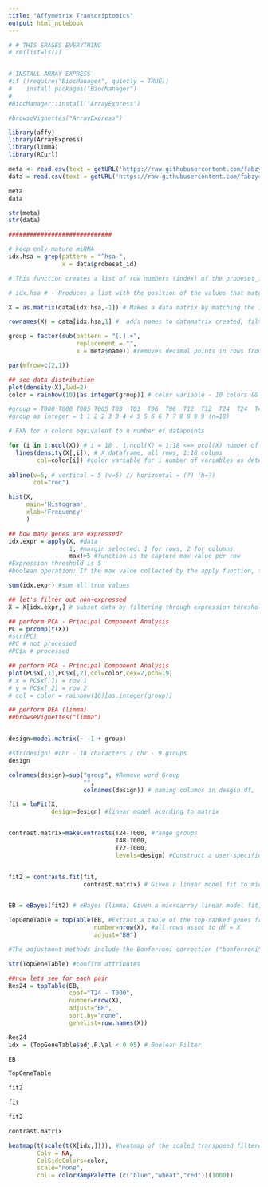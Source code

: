 ```yaml
---
title: "Affymetrix Transcriptomics"
output: html_notebook
---
```


```r
# # THIS ERASES EVERYTHING
# rm(list=ls())


# INSTALL ARRAY EXPRESS 
#if (!require("BiocManager", quietly = TRUE))
#    install.packages("BiocManager")
#
#BiocManager::install("ArrayExpress")

#browseVignettes("ArrayExpress")
```


```r
library(affy)
library(ArrayExpress)
library(limma)
library(RCurl)
```


```r
meta <- read.csv(text = getURL('https://raw.githubusercontent.com/fabzy4L/RStudioDataAnalysis/Main/TRANSCRIPTOMICS/Affymetrix_miRNA2.txt'), sep = "\t", stringsAsFactors = TRUE)
data = read.csv(text = getURL('https://raw.githubusercontent.com/fabzy4L/RStudioDataAnalysis/Main/TRANSCRIPTOMICS/rma-sketch.summary.txt'), sep = "\t")
```


```r
meta
data
```


```r
str(meta)
str(data)
```




```r
#############################

# keep only mature miRNA
idx.hsa = grep(pattern = "^hsa-", 
               x = data$probeset_id) 

# This function creates a list of row numbers (index) of the probeset_id datapoints that match pattern = '^hsa- (Homo Sapiens) to create a subset.

# idx.hsa # - Produces a list with the position of the values that matched probeset_id 

X = as.matrix(data[idx.hsa,-1]) # Makes a data matrix by matching the index to the original dataframe to retrieve subset of rows minus probeset_id col

rownames(X) = data[idx.hsa,1] #  adds names to datamatrix created, filterd under the same criterion to match

group = factor(sub(pattern = "[.].+",
                   replacement = "",
                   x = meta$name)) #removes decimal points in rows from name column in meta dataframe, so we can assign these names to the colums later
```


```r
par(mfrow=c(2,1))

## see data distribution
plot(density(X),lwd=2)
color = rainbow(10)[as.integer(group)] # color variable - 10 colors && 

#group = T000 T000 T005 T005 T03  T03  T06  T06  T12  T12  T24  T24  T48  T48  T72  T72  T96  T96 (n=18)
#group as integer = 1 1 2 2 3 3 4 4 5 5 6 6 7 7 8 8 9 9 (n=18)

# FXN for n colors equivalent to n number of datapoints

for (i in 1:ncol(X)) # i = 18 , 1:ncol(X) = 1:18 <=> ncol(X) number of columns, thus 1:ncol(X) is 1:18
  lines(density(X[,i]), # X dataframe, all rows, 1:18 colums
        col=color[i]) #color variable for i number of variables as determined by 1
  
abline(v=5, # vertical = 5 (v=5) // horizontal = (?) (h=?)
       col="red") 

hist(X, 
     main='Histogram', 
     xlab='Frequency'
     )
```


```r

## how many genes are expressed?
idx.expr = apply(X, #data
                 1, #margin selected: 1 for rows, 2 for columns
                 max)>5 #function is to capture max value per row
#Expression threshold is 5
#boolean operation: If the max value collected by the apply function, from each individual row is greater than 5, then this operation is true

sum(idx.expr) #sum all true values

```


```r
## let's filter out non-expressed
X = X[idx.expr,] # subset data by filtering through expression threshold criteria

## perform PCA - Principal Component Analysis
PC = prcomp(t(X))
#str(PC)
#PC # not processed
#PC$x # processed 
```

```r
## perform PCA - Principal Component Analysis
plot(PC$x[,1],PC$x[,2],col=color,cex=2,pch=19)
# x = PC$x[,1] = row 1
# y = PC$x[,2] = row 2
# col = color = rainbow(10)[as.integer(group)]
```


```r
## perform DEA (limma)
##browseVignettes("limma")


design=model.matrix(~ -1 + group)

#str(design) #chr - 18 characters / chr - 9 groups
design
```



```r
colnames(design)=sub("group", #Remove word Group
                     "",
                     colnames(design)) # naming columns in desgin df,

fit = lmFit(X,
            design=design) #linear model acording to matrix


contrast.matrix=makeContrasts(T24-T000, #range groups
                              T48-T000, 
                              T72-T000, 
                              levels=design) #Construct a user-specified contrast matrix. ####   make.contrasts(contr, how.many = ncol(contr))


fit2 = contrasts.fit(fit,
                     contrast.matrix) # Given a linear model fit to microarray data, compute estimated coefficients and standard errors for a given set of contrasts.


EB = eBayes(fit2) # eBayes (limma) Given a microarray linear model fit, compute moderated t-statistics, moderated F-statistic, and log-odds of differential expression by empirical Bayes moderation of the standard errors towards a common value.

TopGeneTable = topTable(EB, #Extract a table of the top-ranked genes from a linear model fit.
                        number=nrow(X), #all rows assoc to df = X
                        adjust="BH")

#The adjustment methods include the Bonferroni correction ("bonferroni") in which the p-values are multiplied by the number of comparisons. Less conservative corrections are also included by Holm (1979) ("holm"), Hochberg (1988) ("hochberg"), Hommel (1988) ("hommel"), Benjamini & Hochberg (1995) ("BH" or its alias "fdr"), and Benjamini & Yekutieli (2001) ("BY"), respectively. A pass-through option ("none") is also included. The set of methods are contained in the p.adjust.methods vector for the benefit of methods that need to have the method as an option and pass it on to p.adjust.

str(TopGeneTable) #confirm attributes

##now lets see for each pair
Res24 = topTable(EB,
                 coef="T24 - T000",
                 number=nrow(X),
                 adjust="BH",
                 sort.by="none",
                 genelist=row.names(X))

Res24
idx = (TopGeneTable$adj.P.Val < 0.05) # Boolean Filter
```


```r
EB
```


```r
TopGeneTable
```


```r
fit2
```


```r
fit

fit2

contrast.matrix
```

```r
heatmap(t(scale(t(X[idx,]))), #heatmap of the scaled transposed filtered data w/ P > 0.5 // the double transposition affects the data processing
        Colv = NA,
        ColSideColors=color,
        scale="none",
        col = colorRampPalette (c("blue","wheat","red"))(1000))
```